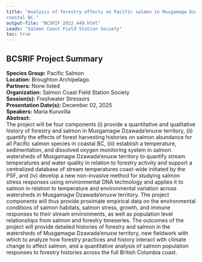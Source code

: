 ```yaml
---
title: "Analysis of forestry effects on Pacific salmon in Musgamagw Dzawada’enuxw territory and across
coastal BC."
output-file: "BCSRIF_2022_449.html"
Leads: "Salmon Coast Field Station Society"
toc: true
---
```


## BCSRIF Project Summary

**Species Group:** Pacific Salmon  
**Location:** Broughton Archipelago.  
**Partners:** None listed  
**Organization:** Salmon Coast Field Station Society  
**Session(s):** Freshwater Stressors  
**Presentation Date(s):** December 02, 2025  
**Speakers:** Maria Kuruvilla  
**Abstract:**  
The project will be four components (i) provide a quantitative and qualitative history of forestry and salmon in Musgamagw Dzawada’enuxw territory, (ii) quantify the effects of forest harvesting histories on salmon abundance for all Pacific salmon species in coastal BC, (iii) establish a temperature, sedimentation, and dissolved oxygen monitoring system in salmon watersheds of Musgamagw Dzawada’enuxw territory to quantify stream temperatures and water quality in relation to forestry activity and support a centralized database of stream temperatures coast-wide initiated by the PSF, and (iv) develop a new non-invasive method for studying salmon stress responses using environmental DNA technology and applies it to salmon in relation to temperature and environmental variation across watersheds in Musgamagw Dzawada’enuxw territory. The project components will thus provide proximate empirical data on the environmental conditions of salmon habitats, salmon stress, growth, and immune responses to their stream environments, as well as population level relationships from salmon and forestry timeseries. The outcomes of the project will provide detailed histories of forestry and salmon in the watersheds of Musgamagw Dzawada’enuxw territory, new fieldwork with which to analyze how forestry practices and history interact with climate change to affect salmon, and a quantitative analysis of salmon population responses to forestry histories across the full British Columbia coast.   

